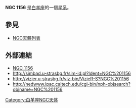 {{NGCInfoBox|NGCID=NGC 1156|發現者=弗里德里希·威廉·赫歇爾|發現日期=1786年11月13日|其他編號=UGC 2455,MCG 4-8-6,ZWG 485.6|曆元=J2000.0|赤經=2時59分42.1秒
|赤緯=25°14'14"|星座=白羊座|星體=星系|星等=11.7|表面亮度=13.2|藍等=12.3}}

'''NGC 1156''' 是[[白羊座|白羊座]]的一個[[星系|星系]]。

== 參見 ==
* [[NGC天體列表|NGC天體列表]]

== 外部連結 ==
* [http://www.seds.org/~spider/ngc/ngc.cgi?1156 NGC 1156]{{dead link|date=2017年11月 |bot=InternetArchiveBot |fix-attempted=yes }}
* http://simbad.u-strasbg.fr/sim-id.pl?Ident=NGC%201156
* http://vizier.u-strasbg.fr/viz-bin/VizieR-S?NGC%201156{{Wayback|url=http://vizier.u-strasbg.fr/viz-bin/VizieR-S?NGC%201156 |date=20160304004012 }}
* http://nedwww.ipac.caltech.edu/cgi-bin/nph-objsearch?objname=NGC%201156{{Wayback|url=http://nedwww.ipac.caltech.edu/cgi-bin/nph-objsearch?objname=NGC%201156 |date=20191018174150 }}

{{Catalogs|NGC=1156}}

[[Category:白羊座NGC天体|Category:白羊座NGC天体]]